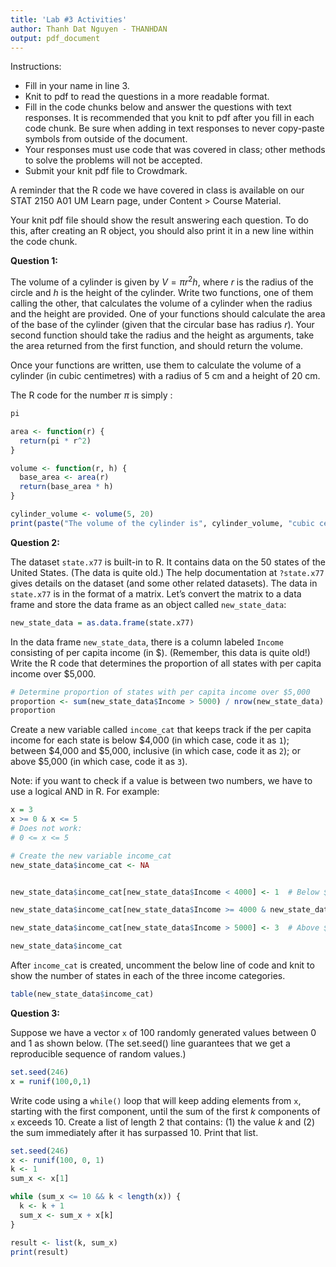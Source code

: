 ```yaml
---
title: 'Lab #3 Activities'
author: Thanh Dat Nguyen - THANHDAN
output: pdf_document
---
```


Instructions:

- Fill in your name in line 3.
- Knit to pdf to read the questions in a more readable format.
- Fill in the code chunks below and answer the questions with text responses. It is recommended that you knit to pdf after you fill in each code chunk. Be sure when adding in text responses to never copy-paste symbols from outside of the document.
- Your responses must use code that was covered in class; other methods to solve the problems will not be accepted.
- Submit your knit pdf file to Crowdmark.

A reminder that the R code we have covered in class is available on our STAT 2150 A01 UM Learn page, under Content > Course Material.

Your knit pdf file should show the result answering each question. To do this, after creating an R object, you should also print it in a new line within the code chunk.

**Question 1:**

The volume of a cylinder is given by $V = \pi r^2 h$, where $r$ is the radius of the circle and $h$ is the height of the cylinder. Write two functions, one of them calling the other, that calculates the volume of a cylinder when the radius and the height are provided. One of your functions should calculate the area of the base of the cylinder (given that the circular base has radius $r$). Your second function should take the radius and the height as arguments, take the area returned from the first function, and should return the volume.

Once your functions are written, use them to calculate the volume of a cylinder (in cubic centimetres) with a radius of 5 cm and a height of 20 cm.

The R code for the number $\pi$ is simply \texttt{pi}:

```r
pi
```

```r

area <- function(r) {
  return(pi * r^2)
}

volume <- function(r, h) {
  base_area <- area(r)
  return(base_area * h)
}

cylinder_volume <- volume(5, 20)
print(paste("The volume of the cylinder is", cylinder_volume, "cubic centimeters."))


```

**Question 2:**

The dataset `state.x77` is built-in to R. It contains data on the 50 states of the United States. (The data is quite old.) The help documentation at `?state.x77` gives details on the dataset (and some other related datasets). The data in `state.x77` is in the format of a matrix. Let's convert the matrix to a data frame and store the data frame as an object called `new_state_data`:

```r
new_state_data = as.data.frame(state.x77)
```

In the data frame `new_state_data`, there is a column labeled `Income` consisting of per capita income (in \$). (Remember, this data is quite old!) Write the R code that determines the proportion of all states with per capita income over \$5,000.

```r
# Determine proportion of states with per capita income over $5,000
proportion <- sum(new_state_data$Income > 5000) / nrow(new_state_data)
proportion

```

Create a new variable called `income_cat` that keeps track if the per capita income for each state is below \$4,000 (in which case, code it as `1`); between \$4,000 and \$5,000, inclusive (in which case, code it as `2`); or above \$5,000 (in which case, code it as `3`).

Note: if you want to check if a value is between two numbers, we have to use a logical AND in R. For example:

```r
x = 3
x >= 0 & x <= 5
# Does not work:
# 0 <= x <= 5
```

```r
# Create the new variable income_cat
new_state_data$income_cat <- NA  


new_state_data$income_cat[new_state_data$Income < 4000] <- 1  # Below $4,000

new_state_data$income_cat[new_state_data$Income >= 4000 & new_state_data$Income <= 5000] <- 2  # Between $4,000 and $5,000 (inclusive)

new_state_data$income_cat[new_state_data$Income > 5000] <- 3  # Above $5,000

new_state_data$income_cat

```

After `income_cat` is created, uncomment the below line of code and knit to show the number of states in each of the three income categories.

```r
table(new_state_data$income_cat)
```

**Question 3:**

Suppose we have a vector `x` of 100 randomly generated values between 0 and 1 as shown below. (The set.seed() line guarantees that we get a reproducible sequence of random values.)

```r
set.seed(246)
x = runif(100,0,1)
```

Write code using a `while()` loop that will keep adding elements from `x`, starting with the first component, until the sum of the first $k$ components of `x` exceeds 10. Create a list of length 2 that contains: (1) the value $k$ and (2) the sum immediately after it has surpassed 10. Print that list.

```r
set.seed(246)
x <- runif(100, 0, 1)
k <- 1
sum_x <- x[1]

while (sum_x <= 10 && k < length(x)) {
  k <- k + 1
  sum_x <- sum_x + x[k]
}

result <- list(k, sum_x)
print(result)

```

